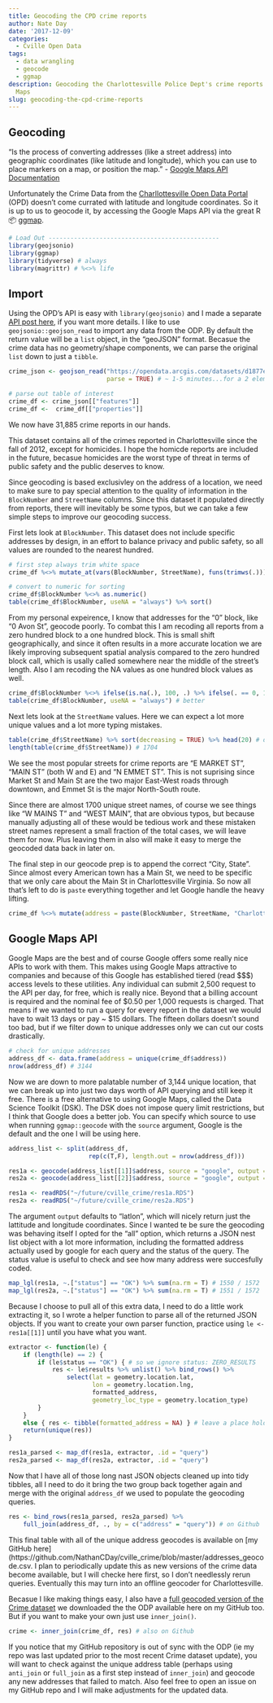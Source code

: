 ```yaml
---
title: Geocoding the CPD crime reports
author: Nate Day
date: '2017-12-09'
categories:
  - Cville Open Data
tags:
  - data wrangling
  - geocode
  - ggmap
description: Geocoding the Charlottesville Police Dept's crime reports with Google
  Maps
slug: geocoding-the-cpd-crime-reports
---
```


<!-- ####![maps](/images/geocode_crime/maps.gif) -->

## Geocoding

"Is the process of converting addresses (like a street address) into geographic coordinates (like latitude and longitude), which you can use to place markers on a map, or position the map." - [Google Maps API Documentation](https://developers.google.com/maps/documentation/geocoding/start)

Unfortunately the Crime Data from the [Charllottesville Open Data Portal](http://opendata.charlottesville.org/) (OPD) doesn't come currated with latitude and longitude coordinates. So it is up to us to geocode it, by accessing the Google Maps API via the great R 📦 [ggmap](https://github.com/dkahle/ggmap).


```r
# Load Out -----------------------------------------------
library(geojsonio)
library(ggmap)
library(tidyverse) # always
library(magrittr) # %<>% life
```

## Import

Using the OPD's API is easy with `library(geojsonio)` and I made a separate [API post here](./api.html), if you want more details. I like to use `geojsonio::geojson_read` to import any data from the ODP. By default the return value will be a `list` object, in the "geoJSON" format. Becasue the crime data has no geometry/shape components, we can parse the original `list` down to just a `tibble`.

```r
crime_json <- geojson_read("https://opendata.arcgis.com/datasets/d1877e350fad45d192d233d2b2600156_7.geojson",
                           parse = TRUE) # ~ 1-5 minutes...for a 2 element list

# parse out table of interest
crime_df <- crime_json[["features"]]
crime_df <-  crime_df[["properties"]]
```

We now have 31,885 crime reports in our hands.

This dataset contains all of the crimes reported in Charlottesville since the fall of 2012, except for homicides. I hope the homicde reports are included in the future, becasue homicides are the worst type of threat in terms of public safety and the public deserves to know.

Since geocoding is based exclusivley on the address of a location, we need to make sure to pay special attention to the quality of information in the `BlockNumber` and `StreetName` columns. Since this dataset it populated directly from reports, there will inevitably be some typos, but we can take a few simple steps to improve our geocoding success.

First lets look at `BlockNumber`. This dataset does not include specific addresses by design, in an effort to balance privacy and public safety, so all values are rounded to the nearest hundred.

```r
# first step always trim white space
crime_df %<>% mutate_at(vars(BlockNumber, StreetName), funs(trimws(.)))

# convert to numeric for sorting
crime_df$BlockNumber %<>% as.numeric()
table(crime_df$BlockNumber, useNA = "always") %>% sort()
```

From my personal expeirence, I know that addresses for the "0" block, like "0 Avon St", geocode poorly. To combat this I am recoding all reports from a zero hundred block to a one hundred block. This is small shift geographically, and since it often results in a more accurate location we are likely improving subsequent spatial analysis compared to the zero hundred block call, which is usally called somewhere near the middle of the street's length. Also I am recoding the NA values as one hundred block values as well.

```r
crime_df$BlockNumber %<>% ifelse(is.na(.), 100, .) %>% ifelse(. == 0, 100, .)
table(crime_df$BlockNumber, useNA = "always") # better
```

Next lets look at the `StreetName` values. Here we can expect a lot more unique values and a lot more typing mistakes.

```r
table(crime_df$StreetName) %>% sort(decreasing = TRUE) %>% head(20) # don't print too much
length(table(crime_df$StreetName)) # 1704
```

We see the most popular streets for crime reports are "E MARKET ST", "MAIN ST" (both W and E) and "N EMMET ST". This is not suprising since Market St and Main St are the two major East-West roads through downtown, and Emmet St is the major North-South route.

Since there are almost 1700 unique street names, of course we see things like "W MAINS T" and "WEST MAIN", that are obvious typos, but because manually adjusting all of these would be tedious work and these mistaken street names represent a small fraction of the total cases, we will leave them for now. Plus leaving them in also will make it easy to merge the geocoded data back in later on.

The final step in our geocode prep is to append the correct "City, State". Since almost every American town has a Main St, we need to be specific that we only care about the Main St in Charlottesville Virginia. So now all that's left to do is `paste` everything together and let Google handle the heavy lifting.

```r
crime_df %<>% mutate(address = paste(BlockNumber, StreetName, "Charlottesville VA"))
```

## Google Maps API

Google Maps are the best and of course Google offers some really nice APIs to work with them. This makes using Google Maps attractive to companies and because of this Google has established tiered (read \$\$\$) access levels to these utilities. Any individual can submit 2,500 request to the API per day, for free, which is really nice. Beyond that a billing account is required and the nominal fee of \$0.50 per 1,000 requests is charged. That means if we wanted to run a query for every report in the dataset we would have to wait 13 days or pay ~ \$15 dollars. The fifteen dollars doesn't sound too bad, but if we filter down to unique addresses only we can cut our costs drastically.

```r
# check for unique addresses
address_df <- data.frame(address = unique(crime_df$address))
nrow(address_df) # 3144
```

Now we are down to more palatable number of 3,144 unique location, that we can break up into just two days worth of API querying and still keep it free. There is a free alternative to using Google Maps, called the Data Science Toolkit (DSK). The DSK does not impose query limit restrictions, but I think that Google does a better job. You can specify which source to use when running `ggmap::geocode` with the `source` argument, Google is the default and the one I will be using here.

```r
address_list <- split(address_df,
                      rep(c(T,F), length.out = nrow(address_df)))

res1a <- geocode(address_list[[1]]$address, source = "google", output = "all")
res2a <- geocode(address_list[[2]]$address, source = "google", output = "all")
```

```r
res1a <- readRDS("~/future/cville_crime/res1a.RDS")
res2a <- readRDS("~/future/cville_crime/res2a.RDS")
```


The argument `output` defaults to "latlon", which will nicely return just the lattitude and longitude coordinates. Since I wanted te be sure the geocoding was behaving itself I opted for the "all" option, which returns a JSON nest list object with a lot more information, including the formatted address actually used by google for each query and the status of the query. The status value is useful to check and see how many address were succesfully coded.

```r
map_lgl(res1a, ~.["status"] == "OK") %>% sum(na.rm = T) # 1550 / 1572
map_lgl(res2a, ~.["status"] == "OK") %>% sum(na.rm = T) # 1551 / 1572
```

Because I choose to pull all of this extra data, I need to do a little work extracting it, so I wrote a helper function to parse all of the returned JSON objects. If you want to create your own parser function, practice using `le <- res1a[[1]]` until you have what you want.

```r
extractor <- function(le) {
    if (length(le) == 2) {
        if (le$status == "OK") { # so we ignore status: ZERO_RESULTS
            res <- le$results %>% unlist() %>% bind_rows() %>%
                select(lat = geometry.location.lat,
                       lon = geometry.location.lng,
                       formatted_address,
                       geometry_loc_type = geometry.location_type)
        }
    }
    else { res <- tibble(formatted_address = NA) } # leave a place holder for misses
    return(unique(res))
}

res1a_parsed <- map_df(res1a, extractor, .id = "query")
res2a_parsed <- map_df(res2a, extractor, .id = "query")
```

Now that I have all of those long nast JSON objects cleaned up into tidy tibbles, all I need to do it bring the two group back together again and merge with the original `address_df` we used to populate the geocoding queries.

```r
res <- bind_rows(res1a_parsed, res2a_parsed) %>% 
    full_join(address_df, ., by = c("address" = "query")) # on Github
```

This final table with all of the unique address geocodes is available on [my GitHub here](https://github.com/NathanCDay/cville_crime/blob/master/addresses_geocode.csv. I plan to periodically update this as new versions of the crime data become available, but I will checke here first, so I don't needlessly rerun queries. Eventually this may turn into an offline geocoder for Charlottesville.

Becasue I like making things easy, I also have a [full geocoded version of the Crime dataset](https://github.com/NathanCDay/cville_crime/blob/master/crime_geocode.csv) we downloaded the the ODP available here on my GitHub too. But if you want to make your own just use `inner_join()`.

```r
crime <- inner_join(crime_df, res) # also on Github
```

If you notice that my GitHub repository is out of sync with the ODP (ie my repo was last updated prior to the most recent Crime dataset update), you will want to check against the unique address table (perhaps using `anti_join` or `full_join` as a first step instead of `inner_join`) and geocode any new addresses that failed to match. Also feel free to open an issue on my GitHub repo and I will make adjustments for the updated data.




